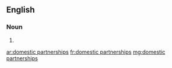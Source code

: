 ==English==

===Noun===
{{head|en|plural}}

# {{plural of|domestic partnership|lang=en|nocat=1}}

[[ar:domestic partnerships]]
[[fr:domestic partnerships]]
[[mg:domestic partnerships]]